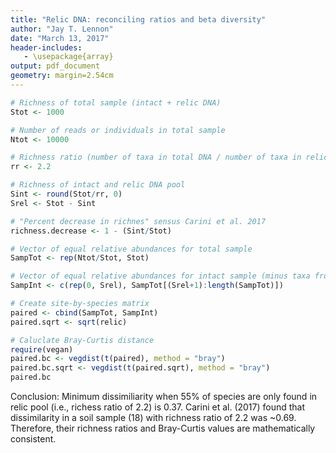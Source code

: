 ```yaml
---
title: "Relic DNA: reconciling ratios and beta diversity"
author: "Jay T. Lennon"
date: "March 13, 2017"
header-includes:
   - \usepackage{array}
output: pdf_document
geometry: margin=2.54cm
---
```


```r

# Richness of total sample (intact + relic DNA)
Stot <- 1000

# Number of reads or individuals in total sample
Ntot <- 10000

# Richness ratio (number of taxa in total DNA / number of taxa in relic DNA)
rr <- 2.2

# Richness of intact and relic DNA pool 
Sint <- round(Stot/rr, 0)
Srel <- Stot - Sint

# "Percent decrease in richnes" sensus Carini et al. 2017
richness.decrease <- 1 - (Sint/Stot)

# Vector of equal relative abundances for total sample
SampTot <- rep(Ntot/Stot, Stot)

# Vector of equal relative abundances for intact sample (minus taxa from relic)
SampInt <- c(rep(0, Srel), SampTot[(Srel+1):length(SampTot)])

# Create site-by-species matrix
paired <- cbind(SampTot, SampInt)
paired.sqrt <- sqrt(relic)

# Caluclate Bray-Curtis distance
require(vegan)
paired.bc <- vegdist(t(paired), method = "bray")
paired.bc.sqrt <- vegdist(t(paired.sqrt), method = "bray")
paired.bc
```

Conclusion: Minimum dissimiliarity when 55% of species are only found in relic pool (i.e., richess ratio of 2.2) is 0.37. Carini et al. (2017) found that dissimilarity in a soil sample (18) with richness ratio of 2.2 was ~0.69. Therefore, their richness ratios and Bray-Curtis values are mathematically consistent. 
